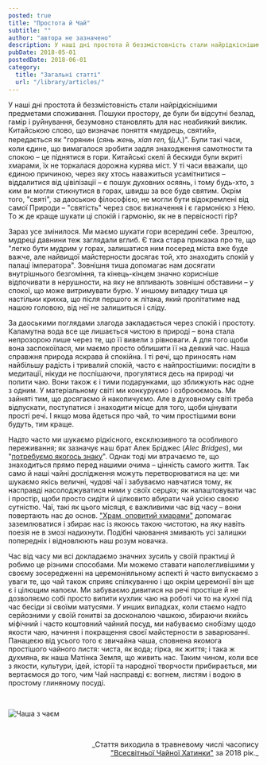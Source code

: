 ```yaml
---
posted: true
title: "Простота й Чай"
subtitle: ""
author: "автора не зазначено"
description: У наші дні простота й беззмістовність стали найрідкіснішими предметами споживання. Пошуки простору, де були би відсутні безлад, гамір і руйнування...
pubDate: 2018-05-01
postedDate: 2018-06-01
category: 
  title: "Загальні статті"
  url: "/library/articles/"
---
```



У наші дні простота й беззмістовність стали найрідкіснішими предметами споживання. Пошуки простору, де були би відсутні безлад, гамір і руйнування, безумовно становлять для нас неабиякий виклик. Китайською слово, що визначає поняття «мудрець, святий», передається як "горянин (_сянь жень, xian ren,_ 仙人)". Були такі часи, коли єдине, що вимагалося зробити задля знаходження самотности та спокою – це піднятися в гори. Китайські скелі й бескиди були вкриті хмарами, їх не торкалася дорожна курява міст. У ті часи вважали, що єдиною причиною, через яку хтось наважиться усамітнитися – віддалитися від цівілізації – є пошук духовних осяянь, і тому будь-хто, з ким ви могли стикнутися в горах, швидш за все буде святим. Окрім того, "святі", за даоською філософією, не могли бути відокремлені від самої Природи – "святість" через своє визначення і є гармонією з Нею. То ж де краще шукати ці спокій і гармонію, як не в первісності гір?

Зараз усе змінилося. Ми маємо шукати гори всередині себе. Зрештою, мудреці давнини теж заглядали вглиб. Є така стара приказка про те, що "легко бути мудрим у горах, залишатися ним посеред міста вже буде важче, але найвищої майстерности досягає той, хто знаходить спокій у палаці імператора". Зовнішня тиша допомагає нам досягати внутрішнього безгоміння, та кінець-кінцем значно корисніше відпочивати в нерушности, на яку не впливають зовнішні обставини – у спокої, що може витримувати бурю. У иншому випадку тиша ця настільки крихка, що після першого ж літака, який пролітатиме над нашою головою, від неї не залишиться і сліду.

За даоськими поглядами злагода закладається через спокій і простоту. Каламутна вода все ще лишається чистою в природі – вона стала непрозорою лише через те, що її вивели з рівноваги. А для того щоби вона заспокоїлася, ми маємо просто облишити її на деякий час. Наша справжня природа яскрава й спокійна. І ті речі, що приносять нам найбільшу радість і тривалий спокій, часто є найпростішими: посидіти в медитації, нікуди не поспішаючи, прогулятися десь на природі чи попити чаю. Вони також є і тими подарунками, що зближують нас одне з одним. У матеріальному світі ми конкуруємо і озброюємось. Ми зайняті тим, що досягаємо й накопичуємо. Але в духовному світі треба відпускати, поступатися і знаходити місце для того, щоби цінувати прості речі. І якщо мова йдеться про чай, то чим простішими вони будуть, тим краще.

Надто часто ми шукаємо рідкісного, ексклюзивного та особливого переживання; як зазначує наш брат Алек Бріджес (_Alec Bridges_), ми "<span style="text-decoration: underline;"><a title="Alec Bridges - Signs" href="https://alecbridges.bandcamp.com/track/signs" target="_blank" rel="noopener">потребуємо якогось знаку</a></span>". Однак тоді ми втрачаємо те, що знаходиться прямо перед нашими очима – цінність самого життя. Так само й наші чайні дослідження можуть перетворюватися на це: ми шукаємо якісь величні, чудові чаї і забуваємо навчатися тому, як насправді насолоджуватися ними у своїх серцях; як налаштовувати час і простір, щоби просто сидіти й цілковито вбирати чай усією своєю сутністю. Чаї, такі як цього місяця, є важливими час від часу – вони повертають нас до основ. ["Храм, оповитий хмарами"](/brewingtips/cloud-temple) допомагає заземлюватися і збирає нас із якоюсь такою чистотою, на яку навіть поезія не в змозі надихнути. Подібні чаювання змивають усі залишки попередніх і відновлюють наш розум новачка.

Час від часу ми всі докладаємо значних зусиль у своїй практиці й робимо це різними способами. Ми можемо ставати наполегливішими у своєму зосередженні на церемоніяльному аспекті й часто випускаємо з уваги те, що чай також сприяє спілкуванню і що окрім церемонії він ще є і цілющим напоєм. Ми забуваємо дивитися на речі простіше й не дозволяємо собі просто випити кухлик чаю на роботі чи то на кухні під час бесіди зі своїми матусями. У инших випадках, коли стаємо надто серйозними у своїй гонитві за досконалою чашкою, збираючи якийсь міфічний і часто коштовний чайний посуд, ми набуваємо снобізму щодо якости чаю, начиння і покращення своєї майстерности в заварюванні. Панацеєю від усього того є звичайна чаша, сповнена якомога простішого чайного листя: чиста, як вода; гірка, як життя; і така ж духмяна, як наша Матінка Земля, що живить нас. Таким чином, коли все з якости, культури, ідей, історії та народної творчости прибирається, ми вертаємося до того, чим Чай насправді є: вогнем, листям і водою в простому глиняному посуді.

<p>&nbsp;</p>
<Image class="align-center" src={Image1} alt="Чаша з чаєм" />

<p>&nbsp;</p>
<p align="right" style="font-size: 0.9rem;">_Стаття виходила в травневому числі часопису<br /><a title="globalteahut.org" href="http://www.globalteahut.org/" target="_blank" rel="noopener">"Всесвітньої Чайної Хатинки"</a>&nbsp;за 2018 рік._</p>